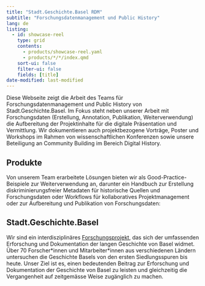 ```yaml
---
title: "Stadt.Geschichte.Basel RDM"
subtitle: "Forschungsdatenmanagement und Public History"
lang: de
listing:
  - id: showcase-reel
    type: grid
    contents:
      - products/showcase-reel.yaml
      - products/*/*/index.qmd
    sort-ui: false
    filter-ui: false
    fields: [title]
date-modified: last-modified
---
```


Diese Webseite zeigt die Arbeit des Teams für Forschungsdatenmanagement und Public History von Stadt.Geschichte.Basel. Im Fokus steht neben unserer Arbeit mit Forschungsdaten (Erstellung, Annotation, Publikation, Weiterverwendung) die Aufbereitung der Projektinhalte für die digitale Präsentation und Vermittlung. Wir dokumentieren auch projektbezogene Vorträge, Poster und Workshops im Rahmen von wissenschaftlichen Konferenzen sowie unsere Beteiligung an Community Building im Bereich Digital History.

## Produkte

Von unserem Team erarbeitete Lösungen bieten wir als Good-Practice-Beispiele zur Weiterverwendung an, darunter ein Handbuch zur Erstellung diskriminierungsfreier Metadaten für historische Quellen und Forschungsdaten oder Workflows für kollaboratives Projektmanagement oder zur Aufbereitung und Publikation von Forschungsdaten:

::: {#showcase-reel}
:::

## Stadt.Geschichte.Basel

Wir sind ein interdisziplinäres [Forschungsprojekt](/products/about.qmd), das sich der umfassenden Erforschung und Dokumentation der langen Geschichte von Basel widmet. Über 70 Forscher\*innen und Mitarbeiter\*innen aus verschiedenen Ländern untersuchen die Geschichte Basels von den ersten Siedlungsspuren bis heute. Unser Ziel ist es, einen bedeutenden Beitrag zur Erforschung und Dokumentation der Geschichte von Basel zu leisten und gleichzeitig die Vergangenheit auf zeitgemässe Weise zugänglich zu machen.
